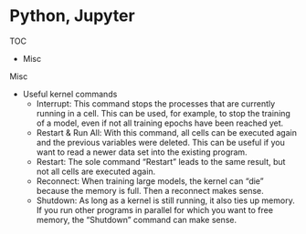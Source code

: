 # Python, Jupyter

TOC

* Misc



Misc

* Useful kernel commands
	* Interrupt: This command stops the processes that are currently running in a cell. This can be used, for example, to stop the training of a model, even if not all training epochs have been reached yet.
	* Restart & Run All: With this command, all cells can be executed again and the previous variables were deleted. This can be useful if you want to read a newer data set into the existing program.
	* Restart: The sole command “Restart” leads to the same result, but not all cells are executed again.
	* Reconnect: When training large models, the kernel can “die” because the memory is full. Then a reconnect makes sense.
	* Shutdown: As long as a kernel is still running, it also ties up memory. If you run other programs in parallel for which you want to free memory, the “Shutdown” command can make sense.

